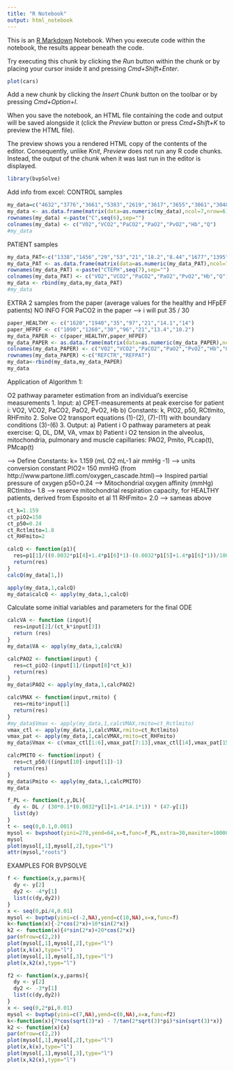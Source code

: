 ```yaml
---
title: "R Notebook"
output: html_notebook
---
```


This is an [R Markdown](http://rmarkdown.rstudio.com) Notebook. When you execute code within the notebook, the results appear beneath the code. 

Try executing this chunk by clicking the *Run* button within the chunk or by placing your cursor inside it and pressing *Cmd+Shift+Enter*. 

```r
plot(cars)
```

Add a new chunk by clicking the *Insert Chunk* button on the toolbar or by pressing *Cmd+Option+I*.

When you save the notebook, an HTML file containing the code and output will be saved alongside it (click the *Preview* button or press *Cmd+Shift+K* to preview the HTML file). 

The preview shows you a rendered HTML copy of the contents of the editor. Consequently, unlike *Knit*, *Preview* does not run any R code chunks. Instead, the output of the chunk when it was last run in the editor is displayed.

```r
library(bvpSolve)
```

Add info from excel:
CONTROL samples
```r
my_data=c("4632","3776","3661","5383","2619","3617","3655","3061","3048","4390","2093","3039","35","42","32","34","37","39","80","97","111","91","89","64","21","26","26","22","33","27","14.1","13.3","14.4","15.4","15.9","16.5","25.99","16.85","21.29","20.62","11.73","17.28")
my_data <- as.data.frame(matrix(data=as.numeric(my_data),ncol=7,nrow=6))
rownames(my_data) <-paste("C",seq(6),sep="")
colnames(my_data) <- c("VO2","VCO2","PaCO2","PaO2","PvO2","Hb","Q")
#my_data
```
PATIENT samples
```r
my_data_PAT<-c("1338","1456","29","53","21","18.2","8.44","1677","1395","30","67","25","15.3","10.46","800","755","28", "90","16","13.3","5.48","1128","1130","34","61","26","17.1","9.24","1370","1365","23","43","21","15.8",  "13.55","816","859","23","51","19","15.1","5.36","1332","1129","21","60","18","15.7","10.8")
my_data_PAT <- as.data.frame(matrix(data=as.numeric(my_data_PAT),ncol=7,nrow=7,byrow=TRUE))
rownames(my_data_PAT) <-paste("CTEPH",seq(7),sep="")
colnames(my_data_PAT) <- c("VO2","VCO2","PaCO2","PaO2","PvO2","Hb","Q")
my_data <- rbind(my_data,my_data_PAT)
#my_data
```
EXTRA 2 samples from the paper (average values for the healthy and HFpEF patients)
NO INFO FOR PaCO2 in the paper --> i will put 35 / 30
```r
paper_HEALTHY <- c("1620","1940","35","97","21","14.1","14")
paper_HFPEF <- c("1090","1260","30","96","21","13.4","10.2")
my_data_PAPER <- c(paper_HEALTHY,paper_HFPEF)
my_data_PAPER <- as.data.frame(matrix(data=as.numeric(my_data_PAPER),ncol=7,nrow=2,byrow=TRUE))
colnames(my_data_PAPER) <- c("VO2","VCO2","PaCO2","PaO2","PvO2","Hb","Q")
rownames(my_data_PAPER) <-c("REFCTR","REFPAT")
my_data<-rbind(my_data,my_data_PAPER)
my_data
```

Application of Algorithm 1:

O2 pathway parameter estimation from an individual's exercise measurements 1. Input:
  a) CPET-measurements at peak exercise for patient i: VO2, VCO2, PaCO2, PaO2, PvO2, Hb
  b) Constants: k, PlO2, p50, RCtlmito, RHFmito
2. Solve O2 transport equations (1)-(2), (7)-(11) with boundary conditions (3)-(6)
3. Output:
  a) Patient i O pathway parameters at peak exercise: Q, DL, DM, VA, vmax
  b) Patient i O2 tension in the alveolus, mitochondria, pulmonary and muscle capillaries: PAO2, Pmito,    PLcap(t), PMcap(t)

--> Define Constants:
k= 1.159 (mL O2 mL-1 air mmHg -1) --> units conversion constant
PIO2= 150 mmHG (from http://www.partone.litfl.com/oxygen_cascade.html)--> Inspired partial pressure of oxygen
p50=0.24 --> Mitochondrial oxygen affinity (mmHg)
RCtlmito= 1.8 --> reserve mitochondrial respiration capacity, for HEALTHY patients, derived from Esposito et al 11
RHFmito= 2.0 --> sameas above

```r
ct_k=1.159
ct_piO2=150
ct_p50=0.24
ct_Rctlmito=1.8
ct_RHFmito=2
```

```r
calcQ <- function(p1){
  res=p1[1]/((0.0032*p1[4]+1.4*p1[6]*1)-(0.0032*p1[5]+1.4*p1[6]*1))/1000;
  return(res)
}
calcQ(my_data[1,])
```
```r
apply(my_data,1,calcQ)
my_data$calcQ <- apply(my_data,1,calcQ)
```

Calculate some initial variables and parameters for the final ODE

```r
calcVA <- function (input){
  res=input[2]/(ct_k*input[3])
  return (res)
}
my_data$VA <- apply(my_data,1,calcVA)
```

```r
calcPAO2 <- function(input) {
  res=ct_piO2-(input[1]/(input[8]*ct_k))
  return(res)
}
my_data$PAO2 <- apply(my_data,1,calcPAO2)
```

```r
calcVMAX <- function(input,rmito) {
  res=rmito*input[1]
  return(res)
}
#my_data$Vmax <- apply(my_data,1,calcVMAX,rmito=ct_Rctlmito)
vmax_ctl <- apply(my_data,1,calcVMAX,rmito=ct_Rctlmito)
vmax_pat <- apply(my_data,1,calcVMAX,rmito=ct_RHFmito)
my_data$Vmax <- c(vmax_ctl[1:6],vmax_pat[7:13],vmax_ctl[14],vmax_pat[15])
```
```r
calcPMITO <- function(input) {
  res=ct_p50/((input[10]-input[1])-1)
  return(res)
}
my_data$Pmito <- apply(my_data,1,calcPMITO)
my_data
```
```r
f_PL <- function(t,y,DL){
  dy <- DL / (30*0.1*(0.0032*y[1]+1.4*14.1*1)) * (47-y[1])
  list(dy)
}
t <- seq(0,0.1,0.001)
mysol <- bvpshoot(yini=270,yend=64,x=t,func=f_PL,extra=30,maxiter=10000000)
mysol
plot(mysol[,1],mysol[,2],type="l")
attr(mysol,"roots")
```



################################################
EXAMPLES FOR BVPSOLVE
```r
f <- function(x,y,parms){
  dy <- y[2]
  dy2 <- -4*y[1]
  list(c(dy,dy2))
}
x <- seq(0,pi/4,0.01)
mysol <- bvptwp(yini=c(-2,NA),yend=c(10,NA),x=x,func=f)
k<-function(x){-2*cos(2*x)+10*sin(2*x)}
k2 <- function(x){4*sin(2*x)+20*cos(2*x)}
par(mfrow=c(2,2))
plot(mysol[,1],mysol[,2],type="l")
plot(x,k(x),type="l")
plot(mysol[,1],mysol[,3],type="l")
plot(x,k2(x),type="l")
```
```r
f2 <- function(x,y,parms){
  dy <- y[2]
  dy2 <- -3*y[1]
  list(c(dy,dy2))
}
x <- seq(0,2*pi,0.01)
mysol <- bvptwp(yini=c(7,NA),yend=c(0,NA),x=x,func=f2)
k<-function(x){7*cos(sqrt(3)*x) - 7/tan(2*sqrt(3)*pi)*sin(sqrt(3)*x)}
k2 <- function(x){x}
par(mfrow=c(2,2))
plot(mysol[,1],mysol[,2],type="l")
plot(x,k(x),type="l")
plot(mysol[,1],mysol[,3],type="l")
plot(x,k2(x),type="l")
```

